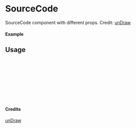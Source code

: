 
<Meta of={SourceCode} title="unDraw/SourceCode" />

# SourceCode

SourceCode component with different props.
Credit: [unDraw](https://undraw.co/illustrations)

#### Example

<Canvas of={SourceCode.Primary} />

## Usage

```ts
import { SourceCode } from "yadl-ui";

const Example = () => {
  return (
      <SourceCode />
  );
};

export default Example;
```

#### Credits
[unDraw](https://undraw.co/illustrations)
